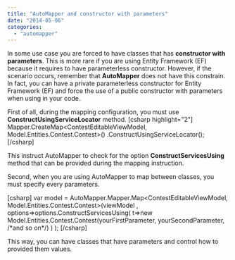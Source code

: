 ```yaml
---
title: "AutoMapper and constructor with parameters"
date: "2014-05-06"
categories: 
  - "automapper"
---
```


In some use case you are forced to have classes that has **constructor with parameters**. This is more rare if you are using Entity Framework (EF) because it requires to have parameterless constructor. However, if the scenario occurs, remember that **AutoMapper** does not have this constrain. In fact, you can have a private parameterless constructor for Entity Framework (EF) and force the use of a public constructor with parameters when using in your code.

First of all, during the mapping configuration, you must use **ConstructUsingServiceLocator** method. \[csharp highlight="2"\] Mapper.CreateMap<ContestEditableViewModel, Model.Entities.Contest.Contest>() .ConstructUsingServiceLocator(); \[/csharp\]

This instruct AutoMapper to check for the option **ConstructServicesUsing** method that can be provided during the mapping instruction.

Second, when you are using AutoMapper to map between classes, you must specify every parameters.

\[csharp\] var model = AutoMapper.Mapper.Map<ContestEditableViewModel, Model.Entities.Contest.Contest>(viewModel , options=>options.ConstructServicesUsing( t=>new Model.Entities.Contest.Contest(yourFirstParameter, yourSecondParameter, /\*and so on\*/) ) ); \[/csharp\]

This way, you can have classes that have parameters and control how to provided them values.
